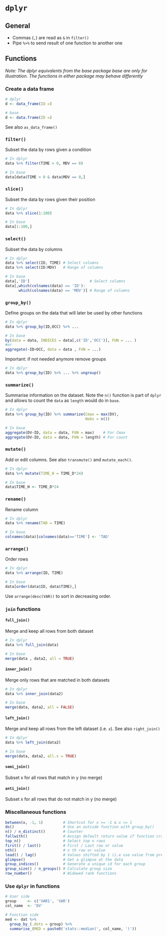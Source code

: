 # `dplyr`
## General
+ Commas (`,`) are read as `&` in `filter()`   
+ Pipe `%>%` to send result of one function to another one   

## Functions
*Note: The dplyr equivalents from the base package base are only for illustration. The functions in either package may behave differently*

### Create a data frame
```r
# dplyr
d <- data_frame(ID =)

# base
d <- data.frame(ID =)
```
See also `as_data_frame()`

### `filter()`
Subset the data by rows given a condition
```r
# In dplyr
data %>% filter(TIME > 0, MDV == 0)

# In base
data[data$TIME > 0 & data$MDV == 0,]
```

### `slice()`
Subset the data by rows given their position
```r
# In dplyr
data %>% slice(1:100)

# In base
data[1:100,]
```

### `select()`
Subset the data by columns
```r
# In dplyr
data %>% select(ID, TIME) # Select columns
data %>% select(ID:MDV)   # Range of columns

# In base
data[,'ID']                           # Select columns
data[,which(colnames(data) == 'ID'):
      which(colnames(data) == 'MDV')] # Range of columns
```

### `group_by()`
Define groups on the data that will later be used by other functions
```r
# In dplyr
data %>% group_by(ID,OCC) %>% ...

# In base
by(data = data, INDICES = data[,c('ID','OCC')], FUN = ... )
#or
aggregate(~ID+OCC, data = data , FUN = ...)
```

Important: if not needed anymore remove groups
```r
# In dplyr
data %>% group_by(ID) %>% ... %>% ungroup()
```

### `summarize()`
Summarise information on the dataset. Note the `n()` function is part of `dplyr` and allows to count the `data` as `length` would do in `base`.
```r
# In dplyr
data %>% group_by(ID) %>% summarize(Cmax = max(DV),
                                    Nobs = n())

# In base
aggregate(DV~ID, data = data, FUN = max)    # For Cmax
aggregate(DV~ID, data = data, FUN = length) # For count
```

### `mutate()`
Add or edit columns. See also `transmute()` and `mutate_each()`.
```r
# In dplyr
data %>% mutate(TIME_H = TIME_D*24)

# In base
data$TIME_H <- TIME_D*24
```

### `rename()`
Rename column
```r
# In dplyr
data %>% rename(TAD = TIME)

# In base
colnames(data)[colnames(data)=='TIME'] <- 'TAD'
```

### `arrange()`
Order rows
```r
# In dplyr
data %>% arrange(ID, TIME)

# In base
data[order(data$ID, data$TIME),]
```

Use `arrange(desc(VAR))` to sort in decreasing order.

### `join` functions
#### `full_join()`   
Merge and keep all rows from both dataset
```r
# In dplyr
data %>% full_join(data)

# In base
merge(data , data2, all = TRUE)
```

#### `inner_join()`   
Merge only rows that are matched in both datasets
```r
# In dplyr
data %>% inner_join(data2)

# In base
merge(data, data2, all = FALSE)
```

#### `left_join()`   
Merge and keep all rows from the left dataset (i.e. `x`). See also `right_join()`
```r
# In dplyr
data %>% left_join(data2)

# In base
merge(data, data2, all.x = TRUE)
```

#### `semi_join()`   
Subset x for all rows that match in y (no merge)

#### `anti_join()`   
Subset x for all rows that do not match in y (no merge)


### Miscellaneous functions
```r
between(x, -1, 1)         # Shortcut for x >= -1 & x <= 1
do()                      # Use an outside function with group_by()
n() / n_distinct()        # Counter
fallwith()                # Assign default return value if function crashes
top_n()                   # Select top n rows
first() / last()          # First / Last row or value
nth()                     # n th row or value
lead() / lag()            # Values shifted by 1 (i.e use value from previous or next row)
glimpse()                 # Get a glimpse at the data
group_indices()           # Generate a unique id for each group
group_size() / n_groups() # Calculate group size
row_number()              # Widowed rank functions
```

### Use `dplyr` in functions
```r
# User side
group     <- c('VAR1', 'VAR')
col_name  <- 'DV'

# Function side
med <- dat %>% 
  group_by_(.dots = group) %>% 
  summarise_(MED = paste0('stats::median(', col_name, ')'))
```
